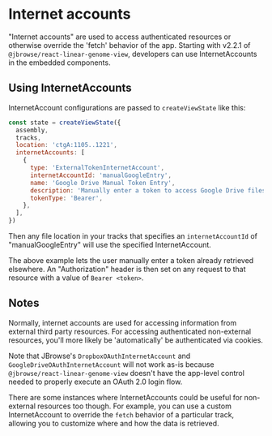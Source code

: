 
<Meta title="Using InternetAccounts" />

# Internet accounts

"Internet accounts" are used to access authenticated resources or otherwise
override the 'fetch' behavior of the app. Starting with v2.2.1 of
`@jbrowse/react-linear-genome-view`, developers can use InternetAccounts in the
embedded components.

## Using InternetAccounts

InternetAccount configurations are passed to `createViewState` like this:

```js
const state = createViewState({
  assembly,
  tracks,
  location: 'ctgA:1105..1221',
  internetAccounts: [
    {
      type: 'ExternalTokenInternetAccount',
      internetAccountId: 'manualGoogleEntry',
      name: 'Google Drive Manual Token Entry',
      description: 'Manually enter a token to access Google Drive files',
      tokenType: 'Bearer',
    },
  ],
})
```

Then any file location in your tracks that specifies an `internetAccountId` of
"manualGoogleEntry" will use the specified InternetAccount.

<Story of={WithInternetAccounts} />

The above example lets the user manually enter a token already retrieved
elsewhere. An "Authorization" header is then set on any request to that resource
with a value of `Bearer <token>`.

## Notes

Normally, internet accounts are used for accessing information from external
third party resources. For accessing authenticated non-external resources,
you'll more likely be 'automatically' be authenticated via cookies.

Note that JBrowse's `DropboxOAuthInternetAccount` and
`GoogleDriveOAuthInternetAccount` will not work as-is because
`@jbrowse/react-linear-genome-view` doesn't have the app-level control needed to
properly execute an OAuth 2.0 login flow.

There are some instances where InternetAccounts could be useful for non-external
resources too though. For example, you can use a custom InternetAccount to
override the `fetch` behavior of a particular track, allowing you to customize
where and how the data is retrieved.
